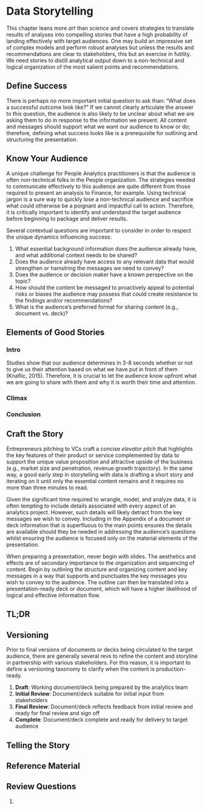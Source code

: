 # Data Storytelling {#storytelling}

  This chapter leans more *art* than *science* and covers strategies to translate results of analyses into compelling stories that have a high probability of landing effectively with target audiences. One may build an impressive set of complex models and perform robust analyses but unless the results and recommendations are clear to stakeholders, this but an exercise in futility. We need stories to distill analytical output down to a non-technical and logical organization of the most salient points and recommendations.
  
## Define Success

  There is perhaps no more important initial question to ask than: "What does a successful outcome look like?" If we cannot clearly articulate the answer to this question, the audience is also likely to be unclear about what we are asking them to do in response to the information we present. All content and messages should support what we want our audience to know or do; therefore, defining what success looks like is a prerequisite for outlining and structuring the presentation.

## Know Your Audience

  A unique challenge for People Analytics practitioners is that the audience is often non-technical folks in the People organization. The strategies needed to communicate effectively to this audience are quite different from those required to present an analysis to Finance, for example. Using technical jargon is a sure way to quickly lose a non-technical audience and sacrifice what could otherwise be a poignant and impactful call to action. Therefore, it is critically important to identify and understand the target audience before beginning to package and deliver results.
  
  Several contextual questions are important to consider in order to respect the unique dynamics influencing success:
  
  1. What essential background information does the audience already have, and what additional context needs to be shared?
  2. Does the audience already have access to any relevant data that would strengthen or hamstring the messages we need to convey?
  3. Does the audience or decision maker have a known perspective on the topic?
  4. How should the content be messaged to proactively appeal to potential risks or biases the audience may possess that could create resistance to the findings and/or recommendations?
  5. What is the audience's preferred format for sharing content (e.g., document vs. deck)?

## Elements of Good Stories



### Intro

  Studies show that our audience determines in 3-8 seconds whether or not to give us their attention based on what we have put in front of them (Knaflic, 2015). Therefore, it is crucial to let the audience know upfront what we are going to share with them and why it is worth their time and attention.
  
### Climax



### Conclusion



## Craft the Story

  Entrepreneurs pitching to VCs craft a concise *elevator pitch* that highlights the key features of their product or service complemented by data to support the unique value proposition and attractive upside of the business (e.g., market size and penetration, revenue growth trajectory). In the same way, a good early step in storytelling with data is drafting a short story and iterating on it until only the essential content remains and it requires no more than three minutes to read.

  Given the significant time required to wrangle, model, and analyze data, it is often tempting to include details associated with every aspect of an analytics project. However, such details will likely detract from the key messages we wish to convey. Including in the Appendix of a document or deck information that is superfluous to the main points ensures the details are available should they be needed in addressing the audience's questions whilst ensuring the audience is focused only on the material elements of the presentation.
  
  When preparing a presentation, never begin with slides. The aesthetics and effects are of secondary importance to the organization and sequencing of content. Begin by outlining the structure and organizing content and key messages in a way that supports and punctuates the key messages you wish to convey to the audience. The outline can then be translated into a presentation-ready deck or document, which will have a higher likelihood of logical and effective information flow.

## TL;DR

## Versioning

  Prior to final versions of documents or decks being circulated to the target audience, there are generally several revs to refine the content and storyline in partnership with various stakeholders. For this reason, it is important to define a versioning taxonomy to clarify when the content is production-ready.
  
  1. **Draft**: Working document/deck being prepared by the analytics team
  2. **Initial Review**: Document/deck suitable for initial input from stakeholders
  3. **Final Review**: Document/deck reflects feedback from initial review and ready for final review and sign off
  4. **Complete**: Document/deck complete and ready for delivery to target audience

## Telling the Story



## Reference Material



## Review Questions

1. 